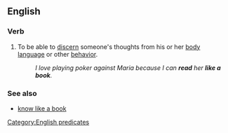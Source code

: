 ==English==

===Verb===
{{head|en|verb|head=[[read]] (someone) [[like]] [[a]] [[book]]}}

# {{lb|en|transitive|simile}} To be able to [[discern]] someone's thoughts from his or her [[body language]] or other [[behavior]].
#: ''I love playing poker against Maria because I can '''read''' her '''like a book'''.''

===See also===
* [[know like a book]]

[[Category:English predicates]]